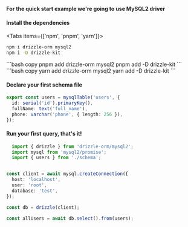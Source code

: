 

**For the quick start example we're going to use MySQL2 driver**

#### Install the dependencies
<Tabs items={['npm', 'pnpm', 'yarn']}>
  <Tab>
```bash copy
npm i drizzle-orm mysql2
npm i -D drizzle-kit
```
  </Tab>
  <Tab>
```bash copy
pnpm add drizzle-orm mysql2
pnpm add -D drizzle-kit
```
  </Tab>
  <Tab>
```bash copy
yarn add drizzle-orm mysql2
yarn add -D drizzle-kit
```
  </Tab>
</Tabs>

#### Declare your first schema file
```typescript filename="schema.ts"
export const users = mysqlTable('users', {
  id: serial('id').primaryKey(),
  fullName: text('full_name'),
  phone: varchar('phone', { length: 256 }),
});
```

#### Run your first query, that's it!
```typescript copy filename="db.ts"
  import { drizzle } from 'drizzle-orm/mysql2';
  import mysql from 'mysql2/promise';
  import { users } from './schema';


const client = await mysql.createConnection({
  host: 'localhost',
  user: 'root',
  database: 'test',
});

const db = drizzle(client);

const allUsers = await db.select().from(users);
```